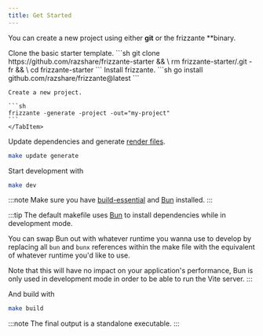 ```yaml
---
title: Get Started
---
```



You can create a new project using either **git** or the frizzante **binary.

<Tabs>
    <TabItem icon='seti:git' label='Git'>
    Clone the basic starter template.
    ```sh
    git clone https://github.com/razshare/frizzante-starter && \
    rm frizzante-starter/.git -fr && \
    cd frizzante-starter
    ```
    </TabItem>
    <TabItem icon='linux' label='Binary'>
    Install frizzante.
    ```sh
    go install github.com/razshare/frizzante@latest
    ```

    Create a new project.

    ```sh
    frizzante -generate -project -out="my-project"
    ```
    </TabItem>
</Tabs>


Update dependencies and generate [render files](../views#render-files).

```sh
make update generate
```

Start development with

```sh
make dev
```

:::note
Make sure you have [build-essential](https://askubuntu.com/questions/398489/how-to-install-build-essential) and
[Bun](https://bun.sh/) installed.
:::

:::tip
The default makefile uses [Bun](https://bun.sh/) to install dependencies while in development mode.

You can swap Bun out with whatever runtime you wanna use to develop by replacing all `bun` and `bunx` references within 
the make file with the equivalent of whatever runtime you'd like to use.

Note that this will have no impact on your application's performance, Bun is only used in development mode 
in order to be able to run the Vite server.
:::

And build with

```sh
make build
```

:::note
The final output is a standalone executable.
:::